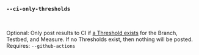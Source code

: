 ### `--ci-only-thresholds`

<br />

Optional: Only post results to CI if [a Threshold exists](/docs/explanation/thresholds/) for the Branch, Testbed, and Measure.
If no Thresholds exist, then nothing will be posted.
Requires: `--github-actions`